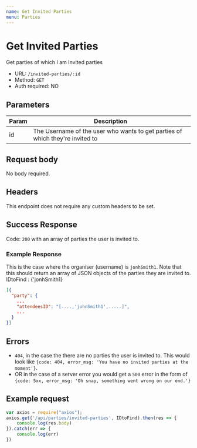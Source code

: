 ```yaml
---
name: Get Invited Parties
menu: Parties
---
```


# Get Invited Parties
Get parties of which I am Invited parties
- URL: `/invited-parties/:id`
- Method: `GET`
- Auth required: NO

## Parameters
|Param    |Description                                                                  |
|---------|-----------------------------------------------------------------------------|
|id       |The Username of the user who wants to get parties of which they're invited to|

## Request body
No body required.

## Headers  
This endpoint does not require any custom headers to be set.

## Success Response
Code: `200` with an array of parties the user is invited to.
### Example Response
This is the case where the organiser (username) is `jonhSmith1`. Note that this should return an array of JSON objects of the parties they are invited to.
IDtoFind : {'jonhSmith1}
```json
[{
  "party": {
	...
    "attendeesID": "[....,'johnSmith1',.....]",
    ...
  }
}]
```

## Errors
- `404`, in the case the there are no parties the user is invited to. This would look like `{code: 404, error_msg: 'You have no invited parties at the moment'}`.
- OR in the case of a server error you would get a `500` error in the form of `{code: 5xx, error_msg: 'Oh snap, something went wrong on our end.'}`

## Example request
```js
var axios = require("axios");
axios.get('/api/parties/invited-parties', IDtoFind).then(res => {
    console.log(res.body)
}).catch(err => {
    console.log(err)
})
```